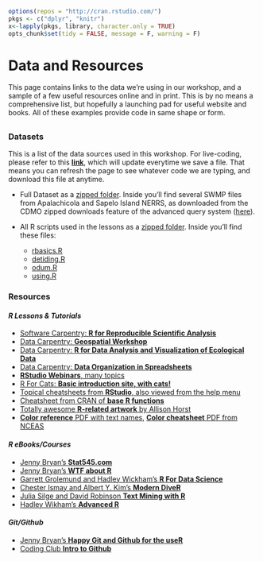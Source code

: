```r
options(repos = "http://cran.rstudio.com/")
pkgs <- c("dplyr", "knitr")
x<-lapply(pkgs, library, character.only = TRUE)
opts_chunk$set(tidy = FALSE, message = F, warning = F)
```

# Data and Resources

This page contains links to the data we're using in our workshop, and a sample of a few useful resources online and in print. This is by no means a comprehensive list, but hopefully a launching pad for useful website and books. All of these examples provide code in same shape or form.

## {.tabset .tabset-fade}

### Datasets

This is a list of the data sources used in this workshop. For live-coding, please refer to this [**link**](https://tinyurl.com/live-ecometab){target="_blank"}, which will update everytime we save a file. That means you can refresh the page to see whatever code we are typing, and download this file at anytime.

 - Full Dataset as a [zipped folder](data/779980.zip). Inside you'll find several SWMP files from Apalachicola and Sapelo Island NERRS, as downloaded from the CDMO zipped downloads feature of the advanced query system ([here](http://cdmo.baruch.sc.edu/aqs/zips.cfm)).
 
 - All R scripts used in the lessons as a [zipped folder](scripts.zip).  Inside you'll find these files: 
    - [rbasics.R](rbasics.R)
    - [detiding.R](detiding.R)
    - [odum.R](odum.R)
    - [using.R](using.R)

### Resources

#### *R Lessons & Tutorials*

* [Software Carpentry: **R for Reproducible Scientific Analysis**](http://data-lessons.github.io/gapminder-R/){target="_blank"}
* [Data Carpentry: **Geospatial Workshop**](https://datacarpentry.org/geospatial-workshop/){target="_blank"}
* [Data Carpentry: **R for Data Analysis and Visualization of Ecological Data**](http://www.datacarpentry.org/R-ecology-lesson/){target="_blank"}
* [Data Carpentry: **Data Organization in Spreadsheets**](http://www.datacarpentry.org/spreadsheet-ecology-lesson/){target="_blank"}
* [**RStudio Webinars**, many topics](https://www.rstudio.com/resources/webinars/){target="_blank"}
* [R For Cats: **Basic introduction site, with cats!**](http://rforcats.net/){target="_blank"}
* [Topical cheatsheets from **RStudio**, also viewed from the help menu](http://www.rstudio.com/resources/cheatsheets/){target="_blank"}
* [Cheatsheet from CRAN of **base R functions**](http://cran.r-project.org/doc/contrib/Short-refcard.pdf){target="_blank"} 
* [Totally awesome **R-related artwork** by Allison Horst](https://github.com/allisonhorst/stats-illustrations){target="_blank"}
* [**Color reference** PDF with text names](http://www.stat.columbia.edu/~tzheng/files/Rcolor.pdf){target="_blank"}, [**Color cheatsheet** PDF from NCEAS](https://www.nceas.ucsb.edu/sites/default/files/2020-04/colorPaletteCheatsheet.pdf){target="_blank"}

#### *R eBooks/Courses*

* [Jenny Bryan's **Stat545.com**](http://stat545.com/){target="_blank"}
* [Jenny Bryan's **WTF about R**](https://rstats.wtf/){target="_blank"}
* [Garrett Grolemund and Hadley Wickham's **R For Data Science**](http://r4ds.had.co.nz/){target="_blank"}
* [Chester Ismay and Albert Y. Kim's **Modern DiveR**](https://ismayc.github.io/moderndiver-book/){target="_blank"}
* [Julia Silge and David Robinson **Text Mining with R**](http://tidytextmining.com/){target="_blank"}
* [Hadley Wikham's **Advanced R**](http://adv-r.had.co.nz/){target="_blank"}

#### *Git/Github* 

* [Jenny Bryan's **Happy Git and Github for the useR**](http://happygitwithr.com/){target="_blank"}
* [Coding Club **Intro to Github**](https://ourcodingclub.github.io/2017/02/27/git.html){target="_blank"}
